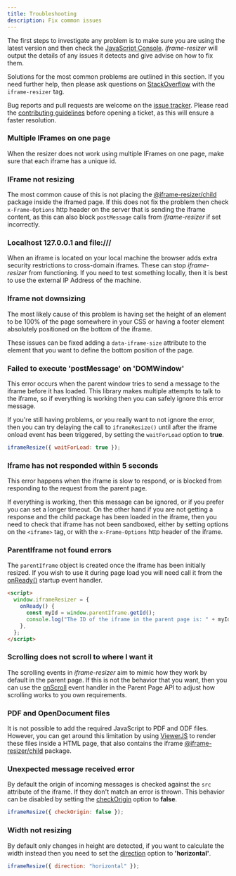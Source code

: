 ```yaml
---
title: Troubleshooting
description: Fix common issues
---
```



The first steps to investigate any problem is to make sure you are using the latest version and then check the [JavaScript Console](https://developers.google.com/chrome-developer-tools/docs/console#opening_the_console). _iframe-resizer_ will output the details of any issues it detects and give advise on how to fix them.

Solutions for the most common problems are outlined in this section. If you need further help, then please ask questions on [StackOverflow](http://stackoverflow.com/questions/tagged/iframe-resizer) with the `iframe-resizer` tag.

Bug reports and pull requests are welcome on the [issue tracker](https://github.com/davidjbradshaw/iframe-resizer/issues). Please read the [contributing guidelines](https://github.com/davidjbradshaw/iframe-resizer/blob/master/CONTRIBUTING.md) before opening a ticket, as this will ensure a faster resolution.

### Multiple IFrames on one page

When the resizer does not work using multiple IFrames on one page, make sure that each iframe has a unique id.

### IFrame not resizing

The most common cause of this is not placing the [@iframe-resizer/child](/setup/child) package inside the iframed page. If this does not fix the problem then check `x-Frame-Options` http header on the server that is sending the iframe content, as this can also block `postMessage` calls from _iframe-resizer_ if set incorrectly.

### Localhost 127.0.0.1 and file:///

When an iframe is located on your local machine the browser adds extra security restrictions to cross-domain iframes. These can stop _iframe-resizer_ from functioning. If you need to test something locally, then it is best to use the external IP Address of the machine.

### Iframe not downsizing

The most likely cause of this problem is having set the height of an element to be 100% of the page somewhere in your CSS or having a footer element absolutely positioned on the bottom of the iframe.

These issues can be fixed adding a `data-iframe-size` attribute to the element that you want to define the bottom position of the page.

### Failed to execute 'postMessage' on 'DOMWindow'

This error occurs when the parent window tries to send a message to the iframe before it has loaded. This library makes multiple attempts to talk to the iframe, so if everything is working then you can safely ignore this error message.

If you're still having problems, or you really want to not ignore the error, then you can try delaying the call to `iframeResize()` until after the iframe onload event has been triggered, by setting the `waitForLoad` option to **true**.

```js
iframeResize({ waitForLoad: true });
```

### Iframe has not responded within 5 seconds

This error happens when the iframe is slow to respond, or is blocked from responding to the request from the parent page.

If everything is working, then this message can be ignored, or if you prefer you can set a longer timeout. On the other hand if you are not getting a response and the child package has been loaded in the iframe, then you need to check that iframe has not been sandboxed, either by setting options on the `<iframe>` tag, or with the `x-Frame-Options` http header of the iframe.

### ParentIframe not found errors

The `parentIframe` object is created once the iframe has been initially resized. If you wish to use it during page load you will need call it from the [onReady()](/api/child#onready) startup event handler.

```html
<script>
  window.iframeResizer = {
    onReady() {
      const myId = window.parentIframe.getId();
      console.log("The ID of the iframe in the parent page is: " + myId);
    },
  };
</script>
```

### Scrolling does not scroll to where I want it

The scrolling events in _iframe-resizer_ aim to mimic how they work by default in the parent page. If this
is not the behavior that you want, then you can use the [onScroll](/api/parent#onscroll) event handler in
the Parent Page API to adjust how scrolling works to you own requirements.

### PDF and OpenDocument files

It is not possible to add the required JavaScript to PDF and ODF files. However, you can get around this limitation by using [ViewerJS](http://viewerjs.org) to render these files inside a HTML page, that also contains the iframe [@iframe-resizer/child](/setup/child) package.

### Unexpected message received error

By default the origin of incoming messages is checked against the `src` attribute of the iframe. If they don't match an error is thrown. This behavior can be disabled by setting the [checkOrigin](/api/parent#checkorigin) option to **false**.

```js
iframeResize({ checkOrigin: false });
```

### Width not resizing

By default only changes in height are detected, if you want to calculate the width instead then you need to set the [direction](/api/parent#direction) option to **'horizontal'**.

```js
iframeResize({ direction: "horizontal" });
```

<FeedbackComponent />
